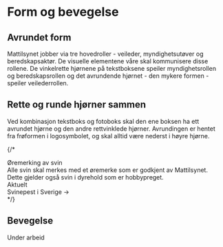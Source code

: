 
<Meta title="Identitet/Form og bevegelse" />

# Form og bevegelse

## Avrundet form

Mattilsynet jobber via tre hovedroller - veileder, myndighetsutøver og beredskapsaktør. De visuelle elementene våre skal kommunisere disse rollene. De vinkelrette hjørnene på tekstboksene speiler myndighetsrollen og beredskapsrollen og det avrundende hjørnet - den mykere formen - speiler veilederrollen.

## Rette og runde hjørner sammen

Ved kombinasjon tekstboks og fotoboks skal den ene boksen ha ett avrundet hjørne og den andre rettvinklede hjørner. Avrundingen er hentet fra frøformen i logosymbolet, og skal alltid være nederst i høyre hjørne.


{/*<style>{`
  .card { display: flex; flex-wrap: wrap; overflow: hidden; border-bottom-right-radius: 4rem; font-size: 1rem; margin: 3rem 0 }
  .card > * { flex: 1 1 10rem; width: 50%; height: auto; object-fit: cover }
  .card > div { padding: 2.5rem; background: var(--mt-granskog); color: var(--mt-gaasunge) }
  .card--light > div { background: var(--mt-gaasunge); color: var(--mt-mork-granskog) }
  .card__title { font-size: 1.5rem; line-height: 1.2; font-weight: bold; margin-bottom: 1rem }
`}</style>
<div className="$style.card">
  <div>
    <div className="$style.card__title">Øremerking av svin</div>
    Alle svin skal merkes med et øremerke som er godkjent av Mattilsynet. Dette gjelder også svin i dyrehold som er hobbypreget.
  </div>
  <img alt="" src="./form-1.png" />
</div>
<div>
  <div className="`${$style.card} ${$style['card--light']}`" style="max-width: 18rem">
    <img alt="" src="./form-2.png" />
    <div>
      Aktuelt
      <div className="$style.card__title">Svinepest i Sverige &rarr;</div>
    </div>
  </div>
</div>*/}

## Bevegelse

Under arbeid